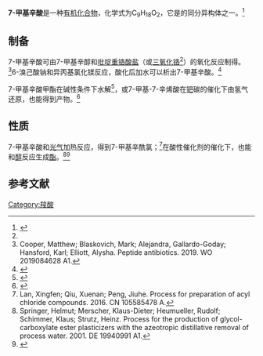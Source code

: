 {{Chembox
| Name = 
| NameEn = 7-Methyloctanoic acid
| ImageFile = Structural_formula_of_7-methyloctanoic_acid.svg
|  ImageSize = 
|  ImageAlt = 
| IUPACName = 
| IUPACNameZh = 
| OtherNames = 
| Section1 = {{Chembox Identifiers
|   CASNo = 693-19-6
|   CASNo_Ref = {{cascite|correct|CAS}}
|   PubChem = 
|   SMILES = CC(C)CCCCCC(O)=O }}
| Section2 = {{Chembox Properties
|   Formula = C<sub>9</sub>H<sub>18</sub>O<sub>2</sub>
|   MolarMass = 158.24
|   Appearance = 
|   Density = 0.919±0.06 g·cm<sup>−3</sup><ref name=ACD />
|   MeltingPt = {{convert|3|-|5|C|K}}<ref name="#1">{{cite journal|last1=Klimentová|first1=Jana|last2=Kosák|first2=Petr|last3=Vávrová|first3=Kateřina|last4=Holas|first4=Tomáš|last5=Hrabálek|first5=Alexandr|title=Influence of terminal branching on the transdermal permeation-enhancing activity in fatty alcohols and acids|journal=Bioorganic & Medicinal Chemistry|volume=14|issue=23|year=2006|pages=7681–7687|issn=09680896|doi=10.1016/j.bmc.2006.08.013}}</ref>
|   BoilingPt = {{convert|248|C|K}}（765 Torr）<ref>Levene, P. A.; Allen, C. H. The oxidation of branched-chain fatty acids. I. The action of hydrogen peroxide on the homologs of isobutyric acid. ''Journal of Biological Chemistry'', 1916. 27: 433-462. ISSN: 0021-9258.</ref>
|   Solubility = 0.11 g<ref name=ACD>Calculated using Advanced Chemistry Development (ACD/Labs) Software V11.02 ((C) 1994-2020 ACD/Labs). Retrieved from SciFinder. [2020-07-25].</ref>
|   pKa = 4.78±0.10<ref name=ACD />}}
| Section3 = {{Chembox Hazards
|   MainHazards = 
|   FlashPt = 
|   Autoignition =  }}
}}
'''7-甲基辛酸'''是一种[[有机化合物|有机化合物]]，化学式为C<sub>9</sub>H<sub>18</sub>O<sub>2</sub>，它是{{link-de|异壬酸|Isononansäure}}的同分异构体之一。<ref>{{cite web|url=https://www.bgrci.de/fileadmin/BGRCI/Downloads/DL_Praevention/Fachwissen/Gefahrstoffe/TOXIKOLOGISCHE_BEWERTUNGEN/Bewertungen/ToxBew276-K.pdf|publisher=Berufsgenossenschaft Rohstoffe und chemische Industrie (BG RCI)|title=Isononansäure Nr.276. (PDF)|date=2010|accessdate=2020-07-25|archive-date=2016-03-24|archive-url=https://web.archive.org/web/20160324202432/https://www.bgrci.de/fileadmin/BGRCI/Downloads/DL_Praevention/Fachwissen/Gefahrstoffe/TOXIKOLOGISCHE_BEWERTUNGEN/Bewertungen/ToxBew276-K.pdf|dead-url=no}}</ref>

==制备==
7-甲基辛酸可由7-甲基辛醇和[[重铬酸吡啶盐|吡啶重铬酸盐]]（或[[三氧化铬|三氧化铬]]<ref name="#1"/>）的氧化反应制得。<ref>Cooper, Matthew; Blaskovich, Mark; Alejandra, Gallardo-Goday; Hansford, Karl; Elliott, Alysha. Peptide antibiotics. 2019. WO 2019084628 A1.</ref>6-溴己酸钠和异丙基氯化镁反应，酸化后加水可以析出7-甲基辛酸。<ref>{{cite journal|last1=Thiel|first1=Verena|last2=Kunze|first2=Brigitte|last3=Verma|first3=Pankaj|last4=Wagner-Döbler|first4=Irene|last5=Schulz|first5=Stefan|title=New Structural Variants of Homoserine Lactones in Bacteria|journal=ChemBioChem|volume=10|issue=11|year=2009|pages=1861–1868|issn=14394227|doi=10.1002/cbic.200900126}}</ref>

7-甲基辛酸甲酯在碱性条件下水解<ref>{{cite journal|last1=Riclea|first1=Ramona|last2=Aigle|first2=Bertrand|last3=Leblond|first3=Pierre|last4=Schoenian|first4=Ilka|last5=Spiteller|first5=Dieter|last6=Dickschat|first6=Jeroen S.|title=Volatile Lactones from Streptomycetes Arise via the Antimycin Biosynthetic Pathway|journal=ChemBioChem|volume=13|issue=11|year=2012|pages=1635–1644|issn=14394227|doi=10.1002/cbic.201200260}}</ref>，或7-甲基-7-辛烯酸在[[钯|钯]]碳的催化下由氢气还原，也能得到产物。<ref>{{cite journal|last1=Cui|first1=A-Long|last2=Hu|first2=Xin-Xin|last3=Gao|first3=Yan|last4=Jin|first4=Jie|last5=Yi|first5=Hong|last6=Wang|first6=Xiu-Kun|last7=Nie|first7=Tong-Ying|last8=Chen|first8=Yang|last9=He|first9=Qi-Yang|last10=Guo|first10=Hui-Fang|last11=Jiang|first11=Jian-Dong|last12=You|first12=Xue-Fu|last13=Li|first13=Zhuo-Rong|title=Synthesis and Bioactivity Investigation of the Individual Components of Cyclic Lipopeptide Antibiotics|journal=Journal of Medicinal Chemistry|volume=61|issue=5|year=2018|pages=1845–1857|issn=0022-2623|doi=10.1021/acs.jmedchem.7b01367}}</ref>

==性质==
7-甲基辛酸和[[光气|光气]]加热反应，得到7-甲基辛酰氯；<ref>Lan, Xingfen; Qiu, Xuenan; Peng, Jiuhe. Process for preparation of acyl chloride compounds. 2016. CN 105585478 A.</ref>在酸性催化剂的催化下，也能和[[醇|醇]]反应生成[[酯|酯]]。<ref>Springer, Helmut; Merscher, Klaus-Dieter; Heumueller, Rudolf; Schimmer, Klaus; Strutz, Heinz. Process for the production of glycol-carboxylate ester plasticizers with the azeotropic distillative removal of process water. 2001. DE 19940991 A1.</ref><ref>{{cite journal|last1=Mun|first1=Dasom|last2=Vo|first2=Anh Thi Hoang|last3=Kim|first3=Bora|last4=Shul|first4=Yong-Gun|last5=Cho|first5=Jin Ku|title=Solventless esterification of fatty acids with trimethylolpropane using sulfonated amorphous carbons derived from wood powder|journal=Catalysis Communications|volume=96|year=2017|pages=32–36|issn=15667367|doi=10.1016/j.catcom.2017.03.015}}</ref>

==参考文献==
{{reflist}}

[[Category:羧酸|Category:羧酸]]